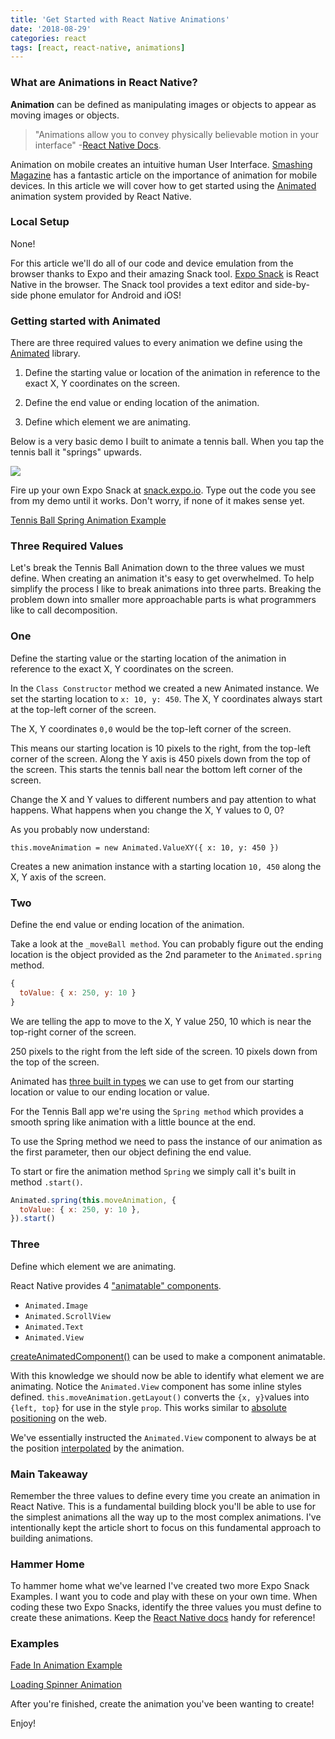 ```yaml
---
title: 'Get Started with React Native Animations'
date: '2018-08-29'
categories: react
tags: [react, react-native, animations]
---
```


### What are Animations in React Native?

**Animation** can be defined as manipulating images or objects to appear as moving images or objects.

> "Animations allow you to convey physically believable motion in your interface" -[React Native Docs][1].

Animation on mobile creates an intuitive human User Interface. [Smashing Magazine][2] has a fantastic article on the importance of animation for mobile devices. In this article we will cover how to get started using the [Animated][3] animation system provided by React Native.

### Local Setup

None!

For this article we'll do all of our code and device emulation from the browser thanks to Expo and their amazing Snack tool. [Expo Snack][4] is React Native in the browser. The Snack tool provides a text editor and side-by-side phone emulator for Android and iOS!

### Getting started with Animated

There are three required values to every animation we define using the [Animated][3] library.

1. Define the starting value or location of the animation in reference to the exact X, Y coordinates on the screen.

2. Define the end value or ending location of the animation.

3. Define which element we are animating.

Below is a very basic demo I built to animate a tennis ball. When you tap the tennis ball it "springs" upwards.

![][5]

Fire up your own Expo Snack at [snack.expo.io][4]. Type out the code you see from my demo until it works. Don't worry, if none of it makes sense yet.

[Tennis Ball Spring Animation Example](https://snack.expo.io/@sgroff04/animated-tennis-ball)

### Three Required Values

Let's break the Tennis Ball Animation down to the three values we must define. When creating an animation it's easy to get overwhelmed. To help simplify the process I like to break animations into three parts. Breaking the problem down into smaller more approachable parts is what programmers like to call decomposition.

### One

Define the starting value or the starting location of the animation in reference to the exact X, Y coordinates on the screen.

In the `Class Constructor` method we created a new Animated instance. We set the starting location to `x: 10, y: 450`. The X, Y coordinates always start at the top-left corner of the screen.

The X, Y coordinates `0,0` would be the top-left corner of the screen.

This means our starting location is 10 pixels to the right, from the top-left corner of the screen. Along the Y axis is 450 pixels down from the top of the screen. This starts the tennis ball near the bottom left corner of the screen.

Change the X and Y values to different numbers and pay attention to what happens. What happens when you change the X, Y values to 0, 0?

As you probably now understand:

`this.moveAnimation = new Animated.ValueXY({ x: 10, y: 450 })`

Creates a new animation instance with a starting location `10, 450` along the X, Y axis of the screen.

### Two

Define the end value or ending location of the animation.

Take a look at the `_moveBall method`. You can probably figure out the ending location is the object provided as the 2nd parameter to the `Animated.spring` method.

```js
{
  toValue: { x: 250, y: 10 }
}
```

We are telling the app to move to the X, Y value 250, 10 which is near the top-right corner of the screen.

250 pixels to the right from the left side of the screen. 10 pixels down from the top of the screen.

Animated has [three built in types][6] we can use to get from our starting location or value to our ending location or value.

For the Tennis Ball app we're using the `Spring method` which provides a smooth spring like animation with a little bounce at the end.

To use the Spring method we need to pass the instance of our animation as the first parameter, then our object defining the end value.

To start or fire the animation method `Spring` we simply call it's built in method `.start()`.

```js
Animated.spring(this.moveAnimation, {
  toValue: { x: 250, y: 10 },
}).start()
```

### Three

Define which element we are animating.

React Native provides 4 ["animatable" components][7].

- `Animated.Image`
- `Animated.ScrollView`
- `Animated.Text`
- `Animated.View`

[createAnimatedComponent()][8] can be used to make a component animatable.

With this knowledge we should now be able to identify what element we are animating. Notice the `Animated.View` component has some inline styles defined. `this.moveAnimation.getLayout()` converts the `{x, y}`values into `{left, top}` for use in the style `prop`. This works similar to [absolute positioning][9] on the web.

We've essentially instructed the `Animated.View` component to always be at the position [interpolated][10] by the animation.

### Main Takeaway

Remember the three values to define every time you create an animation in React Native. This is a fundamental building block you'll be able to use for the simplest animations all the way up to the most complex animations. I've intentionally kept the article short to focus on this fundamental approach to building animations.

### Hammer Home

To hammer home what we've learned I've created two more Expo Snack Examples. I want you to code and play with these on your own time. When coding these two Expo Snacks, identify the three values you must define to create these animations. Keep the [React Native docs][11] handy for reference!

### Examples

[Fade In Animation Example](https://snack.expo.io/@sgroff04/animated-fade-in)

[Loading Spinner Animation](https://snack.expo.io/@sgroff04/animated-spinner)

After you're finished, create the animation you've been wanting to create!

Enjoy!

[1]: https://facebook.github.io/react-native/docs/animations
[2]: https://www.smashingmagazine.com/2017/01/how-functional-animation-helps-improve-user-experience/
[3]: https://facebook.github.io/react-native/docs/animated
[4]: https://snack.expo.io/
[5]: https://cdn-images-1.medium.com/max/1600/1*t4l4X2Kt8lioiIYEjz6nrw.gif
[6]: https://facebook.github.io/react-native/docs/0.56/animated#configuring-animations
[7]: https://facebook.github.io/react-native/docs/0.56/animated#animatable-components
[8]: https://facebook.github.io/react-native/docs/0.56/animated#createanimatedcomponent
[9]: https://developer.mozilla.org/en-US/docs/Web/CSS/position
[10]: https://en.wikipedia.org/wiki/Linear_interpolation
[11]: https://facebook.github.io/react-native/docs/0.56/animated
